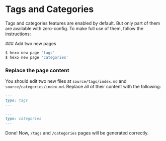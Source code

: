 
# Tags and Categories

Tags and categories features are enabled by default. But only part of them are available with zero-config. To make full use of them, follow the instructions:

<Steps>
### Add two new pages

```bash
$ hexo new page 'tags'
$ hexo new page 'categories'
```

### Replace the page content

You should edit two new files at `source/tags/index.md` and `source/categories/index.md`. Replace all of their content with the following:

```markdown filename="source/tags/index.md"
---
type: tags
---
```

```markdown filename="source/categories/index.md"
---
type: categories
---
```

</Steps>

Done! Now, `/tags` and `/categories` pages will be generated correctly.
